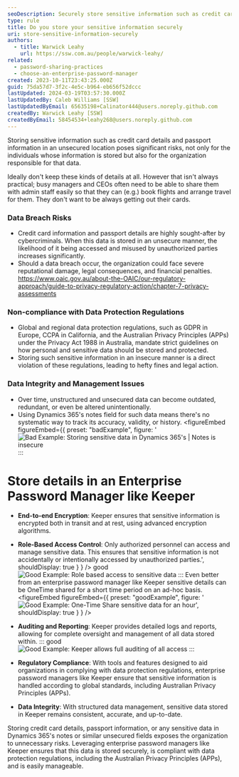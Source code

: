 ```yaml
---
seoDescription: Securely store sensitive information such as credit card details and passport data with an enterprise password manager like Keeper to protect against data breaches, non-compliance, and management issues.
type: rule
title: Do you store your sensitive information securely
uri: store-sensitive-information-securely
authors:
  - title: Warwick Leahy
    url: https://ssw.com.au/people/warwick-leahy/
related:
  - password-sharing-practices
  - choose-an-enterprise-password-manager
created: 2023-10-11T23:43:25.000Z
guid: 75da57d7-3f2c-4e5c-b964-eb656f52dccc
lastUpdated: 2024-03-19T03:57:30.000Z
lastUpdatedBy: Caleb Williams [SSW]
lastUpdatedByEmail: 65635198+Calinator444@users.noreply.github.com
createdBy: Warwick Leahy [SSW]
createdByEmail: 58454534+leahy268@users.noreply.github.com
---
```


Storing sensitive information such as credit card details and passport information in an unsecured location poses significant risks, not only for the individuals whose information is stored but also for the organization responsible for that data.

Ideally don't keep these kinds of details at all. However that isn't always practical; busy managers and CEOs often need to be able to share them with admin staff easily so that they can (e.g.) book flights and arrange travel for them. They don't want to be always getting out their cards.
### **Data Breach Risks**

- Credit card information and passport details are highly sought-after by cybercriminals. When this data is stored in an unsecure manner, the likelihood of it being accessed and misused by unauthorized parties increases significantly.
- Should a data breach occur, the organization could face severe reputational damage, legal consequences, and financial penalties. https://www.oaic.gov.au/about-the-OAIC/our-regulatory-approach/guide-to-privacy-regulatory-action/chapter-7-privacy-assessments

### **Non-compliance with Data Protection Regulations**

- Global and regional data protection regulations, such as GDPR in Europe, CCPA in California, and the Australian Privacy Principles (APPs) under the Privacy Act 1988 in Australia, mandate strict guidelines on how personal and sensitive data should be stored and protected.
- Storing such sensitive information in an insecure manner is a direct violation of these regulations, leading to hefty fines and legal action.

### **Data Integrity and Management Issues**

- Over time, unstructured and unsecured data can become outdated, redundant, or even be altered unintentionally.
- Using Dynamics 365's notes field for such data means there's no systematic way to track its accuracy, validity, or history.
  <figureEmbed figureEmbed={{
  preset: "badExample",
  figure: '![Bad Example: Storing sensitive data in Dynamics 365\'s  | Notes is insecure](bad-example-crm-notesfield.png)
  :::

# **Store details in an Enterprise Password Manager like Keeper**

- **End-to-end Encryption**: Keeper ensures that sensitive information is encrypted both in transit and at rest, using advanced encryption algorithms.
- **Role-Based Access Control**: Only authorized personnel can access and manage sensitive data. This ensures that sensitive information is not accidentally or intentionally accessed by unauthorized parties.',
  shouldDisplay: true
} } />
 good
![Good Example: Role based access to sensitive data](keeper-goodexample-sharing.png)
:::
Even better from an enterprise password manager like Keeper sensitive details can be OneTime shared for a short time period on an ad-hoc basis.
<figureEmbed figureEmbed={{
  preset: "goodExample",
  figure: '![Good Example: One-Time Share sensitive data for an hour](keeper-onetime-sharing.png)',
  shouldDisplay: true
} } />


- **Auditing and Reporting**: Keeper provides detailed logs and reports, allowing for complete oversight and management of all data stored within.
  ::: good
  ![Good Example: Keeper allows full auditing of all access](keeper-good-example-auditreport.png)
  :::
- **Regulatory Compliance**: With tools and features designed to aid organizations in complying with data protection regulations, enterprise password managers like Keeper ensure that sensitive information is handled according to global standards, including Australian Privacy Principles (APPs).
- **Data Integrity**: With structured data management, sensitive data stored in Keeper remains consistent, accurate, and up-to-date.

Storing credit card details, passport information, or any sensitive data in Dynamics 365's notes or similar unsecured fields exposes the organization to unnecessary risks. Leveraging enterprise password managers like Keeper ensures that this data is stored securely, is compliant with data protection regulations, including the Australian Privacy Principles (APPs), and is easily manageable.
